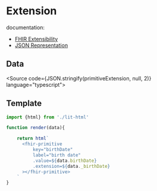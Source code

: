 

<Meta title="Components/Datatypes/Special Type/Extension/Reference/Primitive/Doc" component={primitiveExtension}/>


# Extension

documentation:
* [FHIR Extensibility](http://hl7.org/fhir/extensibility.html)
* [JSON Representation](http://hl7.org/fhir/R5/json.html#primitive)

## Data
<Source code={JSON.stringify(primitiveExtension, null, 2)} language="typescript"></Source>

## Template

```typescript
import {html} from './lit-html'

function render(data){

    return html`
      <fhir-primitive
          key="birthDate"
          label="birth date"
          .value=${data.birthDate}
          .extension=${data._birthDate}
      ></fhir-primitive>
    `
}
```
